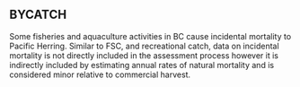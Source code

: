 ## BYCATCH {-}

<!-- In order to advance progress towards -->
<!-- a holistic ecosystem-based management (EBM) approach for Pacific Herring, -->
<!-- we present information to describe indirect effects -->
<!-- on Herring populations such as incidental mortality.  -->
Some fisheries and aquaculture activities in BC cause
incidental mortality to Pacific Herring.
Similar to FSC, and recreational catch,
data on incidental mortality is not directly included in the 
assessment process however it is indirectly included by
estimating annual rates of natural mortality
and is considered minor relative to commercial harvest.
<!-- Impacts of additional mortality sources will be explored with the new  -->
<!-- modelling framework. -->

<!-- Again this year, we include data for -->
<!-- incidental mortality in finfish aquaculture activities -->

<!-- (Figure XX). -->
<!-- Note that incidental mortality data are reported by -->
<!-- Pacific Fishery Management Area (PFMA) -->
<!-- which are analogous to Statistical Areas, but -->
<!-- PFMAs are larger and can extend beyond SAR boundaries. -->
<!-- Data indicate the number of Pacific Herring dead and released, -->
<!-- with the following caveats: -->

<!-- 1. Unknown mortality rate for "released" fish, -->

<!-- 1. Unknown length, weight, age, and sex of fish, and -->

<!-- 1. "Herring-like" fish are assumed to be Herring -->
<!-- when decomposition hinders identification. -->

<!-- Note that data from previous years are updated  -->
<!-- as DFO receives additional reports. -->
